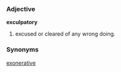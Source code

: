 ===Adjective===
'''exculpatory'''
# excused or cleared of any wrong doing.

===Synonyms===
[[exonerative]]